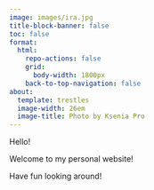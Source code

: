 ```yaml
---
image: images/ira.jpg
title-block-banner: false
toc: false
format:
  html:
    repo-actions: false
    grid:
      body-width: 1800px
    back-to-top-navigation: false
about:
  template: trestles
  image-width: 26em
  image-title: Photo by Ksenia Pro
---
```


Hello!

Welcome to my personal website!

Have fun looking around!
